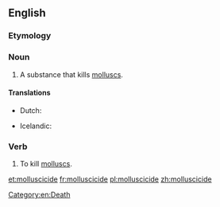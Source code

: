 ==English==

===Etymology===
{{suffix|mollusc|cide|lang=en}}

===Noun===
{{en-noun}}

# A substance that kills [[mollusc]]s.

====Translations====
{{trans-top|substance that kills molluscs}}
* Dutch: {{t+|nl|slakkenbestrijdingsmiddel}}
{{trans-mid}}
* Icelandic: {{t|is|lindýraeitur|n}}
{{trans-bottom}}

===Verb===
{{en-verb|molluscicid}}

# To kill [[mollusc]]s.

[[Category:en:Death]]

[[et:molluscicide]]
[[fr:molluscicide]]
[[pl:molluscicide]]
[[zh:molluscicide]]